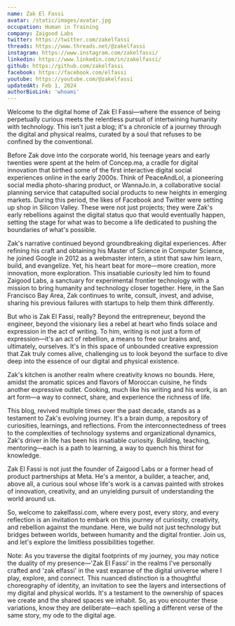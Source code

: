 ```yaml
---
name: Zak El Fassi
avatar: /static/images/avatar.jpg
occupation: Human in Training
company: Zaigood Labs
twitter: https://twitter.com/zakelfassi
threads: https://www.threads.net/@zakelfassi
instagram: https://www.instagram.com/zakelfassi/
linkedin: https://www.linkedin.com/in/zakelfassi/
github: https://github.com/zakelfassi
facebook: https://facebook.com/elfassi
youtube: https://youtube.com/@zakelfassi
updatedAt: Feb 1, 2024
authorBioLink: 'whoami'
---
```


Welcome to the digital home of Zak El Fassi—where the essence of being perpetually curious meets the relentless pursuit of intertwining humanity with technology. This isn't just a blog; it's a chronicle of a journey through the digital and physical realms, curated by a soul that refuses to be confined by the conventional.

Before Zak dove into the corporate world, his teenage years and early twenties were spent at the helm of Concep.ma, a cradle for digital innovation that birthed some of the first interactive digital social experiences online in the early 2000s. Think of PeaceAndLol, a pioneering social media photo-sharing product, or WannaJo.in, a collaborative social planning service that catapulted social products to new heights in emerging markets. During this period, the likes of Facebook and Twitter were setting up shop in Silicon Valley. These were not just projects; they were Zak's early rebellions against the digital status quo that would eventually happen, setting the stage for what was to become a life dedicated to pushing the boundaries of what's possible.

Zak's narrative continued beyond groundbreaking digital experiences. After refining his craft and obtaining his Master of Science in Computer Science, he joined Google in 2012 as a webmaster intern, a stint that saw him learn, build, and evangelize. Yet, his heart beat for more—more creation, more innovation, more exploration. This insatiable curiosity led him to found Zaigood Labs, a sanctuary for experimental frontier technology with a mission to bring humanity and technology closer together. Here, in the San Francisco Bay Area, Zak continues to write, consult, invest, and advise, sharing his previous failures with startups to help them think differently.

But who is Zak El Fassi, really? Beyond the entrepreneur, beyond the engineer, beyond the visionary lies a rebel at heart who finds solace and expression in the act of writing. To him, writing is not just a form of expression—it's an act of rebellion, a means to free our brains and, ultimately, ourselves. It's in this space of unbounded creative expression that Zak truly comes alive, challenging us to look beyond the surface to dive deep into the essence of our digital and physical existence.

Zak's kitchen is another realm where creativity knows no bounds. Here, amidst the aromatic spices and flavors of Moroccan cuisine, he finds another expressive outlet. Cooking, much like his writing and his work, is an art form—a way to connect, share, and experience the richness of life.

This blog, revived multiple times over the past decade, stands as a testament to Zak's evolving journey. It's a brain dump, a repository of curiosities, learnings, and reflections. From the interconnectedness of trees to the complexities of technology systems and organizational dynamics, Zak's driver in life has been his insatiable curiosity. Building, teaching, mentoring—each is a path to learning, a way to quench his thirst for knowledge.

Zak El Fassi is not just the founder of Zaigood Labs or a former head of product partnerships at Meta. He's a mentor, a builder, a teacher, and, above all, a curious soul whose life's work is a canvas painted with strokes of innovation, creativity, and an unyielding pursuit of understanding the world around us.

So, welcome to zakelfassi.com, where every post, every story, and every reflection is an invitation to embark on this journey of curiosity, creativity, and rebellion against the mundane. Here, we build not just technology but bridges between worlds, between humanity and the digital frontier. Join us, and let's explore the limitless possibilities together.

Note: As you traverse the digital footprints of my journey, you may notice the duality of my presence—'Zak El Fassi' in the realms I've personally crafted and 'zak elfassi' in the vast expanse of the digital universe where I play, explore, and connect. This nuanced distinction is a thoughtful choreography of identity, an invitation to see the layers and intersections of my digital and physical worlds. It's a testament to the ownership of spaces we create and the shared spaces we inhabit. So, as you encounter these variations, know they are deliberate—each spelling a different verse of the same story, my ode to the digital age.
